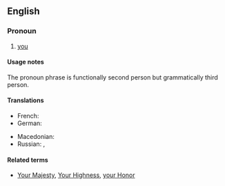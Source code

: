 ==English==

===Pronoun===
{{head|en|pronoun|head=[[your]] [[grace]]|plural|your graces}}

# {{context|formal|obsolete|lang=en}} [[you]]

====Usage notes====
The pronoun phrase {{term|your grace}} is functionally second person but grammatically third person.

====Translations====
{{trans-top|you}}
* French: {{t+|fr|Votre Grâce|f}}
* German: {{t-|de|Euer Gnaden}}
{{trans-mid}}
* Macedonian: {{t-|mk|Ваша Милост|tr=Váša Mílost|sc=Cyrl}}
* Russian: {{t-|ru|Ваша Милость|tr=Váša Mílostʹ|sc=Cyrl}}, {{t-|ru|Ваша Светлость|tr=Váša Svétlostʹ|sc=Cyrl}}
{{trans-bottom}}

====Related terms====
* {{qualifier|formal pronoun phrases used for second person}} [[Your Majesty]], [[Your Highness]], [[your Honor]]